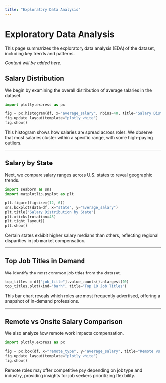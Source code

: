 ```yaml
---
title: "Exploratory Data Analysis"
---
```


# Exploratory Data Analysis

This page summarizes the exploratory data analysis (EDA) of the dataset, including key trends and patterns.

_Content will be added here._


## Salary Distribution

We begin by examining the overall distribution of average salaries in the dataset.

```python
import plotly.express as px

fig = px.histogram(df, x="average_salary", nbins=40, title="Salary Distribution")
fig.update_layout(template="plotly_white")
fig.show()
```

This histogram shows how salaries are spread across roles. We observe that most salaries cluster within a specific range, with some high-paying outliers.

---

## Salary by State

Next, we compare salary ranges across U.S. states to reveal geographic trends.

```python
import seaborn as sns
import matplotlib.pyplot as plt

plt.figure(figsize=(12, 6))
sns.boxplot(data=df, x="state", y="average_salary")
plt.title("Salary Distribution by State")
plt.xticks(rotation=45)
plt.tight_layout()
plt.show()
```

Certain states exhibit higher salary medians than others, reflecting regional disparities in job market compensation.

---

## Top Job Titles in Demand

We identify the most common job titles from the dataset.

```python
top_titles = df["job_title"].value_counts().nlargest(10)
top_titles.plot(kind="barh", title="Top 10 Job Titles")
```

This bar chart reveals which roles are most frequently advertised, offering a snapshot of in-demand professions.

---

## Remote vs Onsite Salary Comparison

We also analyze how remote work impacts compensation.

```python
import plotly.express as px

fig = px.box(df, x="remote_type", y="average_salary", title="Remote vs Onsite Salary")
fig.update_layout(template="plotly_white")
fig.show()
```

Remote roles may offer competitive pay depending on job type and industry, providing insights for job seekers prioritizing flexibility.

